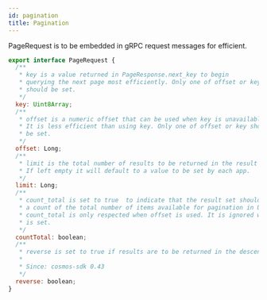 ```yaml
---
id: pagination
title: Pagination
---
```


PageRequest is to be embedded in gRPC request messages for efficient.

```jsx
export interface PageRequest {
  /**
   * key is a value returned in PageResponse.next_key to begin
   * querying the next page most efficiently. Only one of offset or key
   * should be set.
   */
  key: Uint8Array;
  /**
   * offset is a numeric offset that can be used when key is unavailable.
   * It is less efficient than using key. Only one of offset or key should
   * be set.
   */
  offset: Long;
  /**
   * limit is the total number of results to be returned in the result page.
   * If left empty it will default to a value to be set by each app.
   */
  limit: Long;
  /**
   * count_total is set to true  to indicate that the result set should include
   * a count of the total number of items available for pagination in UIs.
   * count_total is only respected when offset is used. It is ignored when key
   * is set.
   */
  countTotal: boolean;
  /**
   * reverse is set to true if results are to be returned in the descending order.
   *
   * Since: cosmos-sdk 0.43
   */
  reverse: boolean;
}
```
